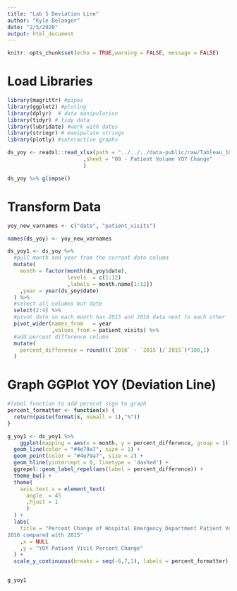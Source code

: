 ```yaml
---
title: "Lab 5 Deviation Line"
author: "Kyle Belanger"
date: "2/5/2020"
output: html_document
---
```


```r
knitr::opts_chunk$set(echo = TRUE,warning = FALSE, message = FALSE)
```

# Load Libraries

```r
library(magrittr) #pipes
library(ggplot2) #ploting 
library(dplyr)  # data manipulation
library(tidyr) # tidy data
library(lubridate) #work with dates
library(stringr) # manipulate strings
library(plotly) #interactive graphs
```



```r
ds_yoy <- readxl::read_xlsx(path = "../../../data-public/raw/Tableau_10_Training_Files/Tableau 10 Training Practice Data.xlsx"
                        ,sheet = "09 - Patient Volume YOY Change"
                        )

ds_yoy %>% glimpse()

```


# Transform Data

```r
yoy_new_varnames <- c("date", "patient_visits")

names(ds_yoy) <- yoy_new_varnames

ds_yoy1 <- ds_yoy %>% 
  #pull month and year from the current date column
  mutate(  
    month = factor(month(ds_yoy$date),
                   levels  = c(1:12)
                   ,labels = month.name[1:12])
    ,year = year(ds_yoy$date)
  ) %>% 
  #select all columns but date
  select(2:4) %>% 
  #pivot date so each month has 2015 and 2016 data next to each other
  pivot_wider(names_from   = year
              ,values_from = patient_visits) %>% 
  #add percent difference column
  mutate(
    percent_difference = round(((`2016` - `2015`)/`2015`)*100,1)
  )

```

# Graph GGPlot YOY (Deviation Line)

```r
#label function to add perecnt sign to graph
percent_formatter <- function(x) {
  return(paste(format(x, nsmall = 1),"%"))
}

g_yoy1 <- ds_yoy1 %>% 
    ggplot(mapping = aes(x = month, y = percent_difference, group = 1)) +
  geom_line(color = "#4e79a7", size = 1) +
  geom_point(color = "#4e79a7", size = 2) +
  geom_hline(yintercept = 0, linetype = 'dashed') +
  ggrepel::geom_label_repel(aes(label = percent_difference)) +
  theme_bw() +
  theme(
    axis.text.x = element_text(
      angle  = 45
      ,hjust = 1
      )
  ) +
  labs(
    title = "Percent Change of Hospital Emergency Department Patient Volume by Month,  
2016 compared with 2015"
    ,x = NULL
    ,y = "YOY Patient Visit Percent Change"
  ) +
  scale_y_continuous(breaks = seq(-6,7,1), labels = percent_formatter)


g_yoy1
  
  
  
  
  
```

